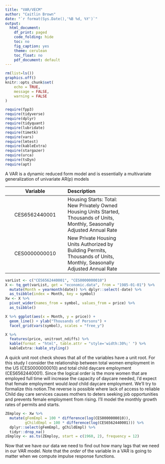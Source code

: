 ```yaml
---
title: "VAR/VECM"
author: "Caitlin Brown"
date: "`r format(Sys.Date(),'%B %d, %Y')`"
output:
  html_document:
    df_print: paged
    code_folding: hide
    toc: no
    fig_caption: yes
    theme: cerulean
    toc_float: no
    pdf_document: default
---
```


```r
rm(list=ls())
graphics.off()
knitr::opts_chunk$set(
	echo = TRUE,
	message = FALSE,
	warning = FALSE
)
```

```r
require(fpp3)
require(tidyverse)
require(dplyr)
require(tidyquant)
require(lubridate)
require(timetk)
require(vars)
require(lmtest)
require(kableExtra)
require(stargazer)
require(urca)
require(tsDyn)
require(apt) 
```

A VAR is a dynamic reduced form model and is essentially a multivariate generalization of univariate AR(p) models

| Variable | Description |  |
|:-----:|:------|----|
| CES6562440001 |	 Housing Starts: Total: New Privately Owned Housing Units Started, Thousands of Units, Monthly, Seasonally Adjusted Annual Rate 	|  |	
| CES0000000010 |  New Private Housing Units Authorized by Building Permits, Thousands of Units, Monthly, Seasonally Adjusted Annual Rate   |  |

```r
varList <- c("CES6562440001", "CES0000000010")
X <- tq_get(varList, get = "economic.data", from = "1985-01-01") %>%
  mutate(Month = yearmonth(date)) %>% dplyr::select(-date) %>%
  as_tsibble(index = Month, key = symbol)
Xw <- X %>%
  pivot_wider(names_from = symbol, values_from = price) %>%
  as_tsibble()
```


```r
X %>% ggplot(aes(x = Month, y = price)) +
  geom_line() + ylab("Thousands of Persons") +
  facet_grid(vars(symbol), scales = "free_y") 
```

```r
X %>% 
  features(price, unitroot_ndiffs) %>% 
  kable(format = "html", table.attr = "style='width:30%;' ") %>% 
  kableExtra::kable_styling()
```
A quick unit root check shows that all of the variables have a unit root. 
For this study I consider the relationship between total women employment in the US (CES0000000010) and total child daycare employment (CES6562440001). Since the logical order is the more women that are employed full time will increase the capacity of daycare needed, I'd expect that female employment would *lead* child daycare employment. We'll try to formalize this notion.The reverse is possible where lack of access to reliable Child day care services causes mothers to deters seeking job opportunities and prevents female employment from rising.
I'll model the monthly growth rates of permits and starts.
```r
ZEmploy <- Xw %>%
  mutate(gFemEmpl = 100 * difference(log(CES0000000010)),
         gChildEmpl = 100 * difference(log(CES6562440001))) %>%
  dplyr::select(gFemEmpl, gChildEmpl) %>% 
  tidyr::drop_na()
zEmploy <- as.ts(ZEmploy, start = c(1960, 2), frequency = 12)
```
Now that we have our data we need to find out how many lags that we need in our VAR model. Note that the *order* of the variable in a VAR is going to matter when we compute impulse response functions.




